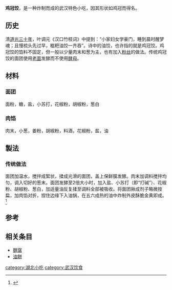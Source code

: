 {{noteTA
|1=zh-cn:小吃; zh-hk:小食;zh-mo:小食; zh-tw:小吃;
}}
{{Infobox Chinese|pic=File:Jiguanjiao Fried Dumpling.jpg|piccap=|t=雞冠餃|s=鸡冠饺|p=jī guān jiǎo|bpmf=ㄐㄧ ㄍㄨㄢ ㄐㄧㄠˇ|j=gai1 gun1 gaau2}}
'''鸡冠饺'''，是一种炸制而成的武汉特色小吃，因其形状如鸡冠而得名。

==历史==
清[[道光三十年|道光三十年]]，叶调元《汉口竹枝词》中提到：“小家妇女学豪门，睡到晨时醒梦魂；且慢梳头先过早，糍粑油饺一齐吞”。诗中的油饺，也许指的就是鸡冠饺。鸡冠饺的馅料不固定，但一般以少量肉末和葱为主，也有加入[[粉丝|粉丝]]的做法。传统鸡冠饺的面团使用[[老面|老面]]发酵而不使用[[酵母|酵母]]。

==材料==
===面团===
面粉，糖，盐，小苏打，花椒粉，胡椒粉，葱白

===肉馅===
肉末，小葱，姜粉，胡椒粉，料酒，花椒粉，盐，油

==製法==
===传统做法===
面团加温水，搅拌成絮状，揉成光滑的面团，盖上保鲜膜发酵。肉末加调料搅拌均匀，调入切好的葱末。面团发酵至2倍大小时，加入盐、小苏打（即“打碱”）、花椒粉、胡椒粉、葱白，加适量油反复揉至调料全部被吸收。将面团揪成剂子略微按扁，加肉馅对折，捏住边缘下入油锅，在五六成热的油中炸制外皮酥脆金黄即成。<ref name="鸡冠饺详细图解制作全过程及小窍门">{{cite web | url=https://k.sina.com.cn/article_7440007803_1bb75827b00100r335.html?from=food | title=武汉小吃系列六——鸡冠饺，详细图解制作全过程及小窍门 | accessdate=2021-01-02}}</ref>

==参考==
{{reflist}}

==相关条目==
*[[麵窩|麵窩]]
*[[油餅|油餅]]

{{Portal box|中华人民共和国|中国|饮食|湖北|武汉}}
{{武汉文化}}
{{武汉饮食}}

[[category:湖北小吃|category:湖北小吃]]
[[category:武汉饮食|category:武汉饮食]]